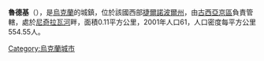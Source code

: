 {{coord|49|9|56|N|25|53|7|E|scale:30000|display=title}}

'''魯德基'''（{{lang-uk|Рудки}}），是[[烏克蘭|烏克蘭]]的城鎮，位於該國西部[[捷爾諾波爾州|捷爾諾波爾州]]，由[[古西亞京區|古西亞京區]]負責管轄，處於[[尼奇拉瓦河|尼奇拉瓦河]]畔，面積0.11平方公里，2001年人口61，人口密度每平方公里554.55人。

{{Ukraine-geo-stub}}
[[Category:烏克蘭城市|Category:烏克蘭城市]]